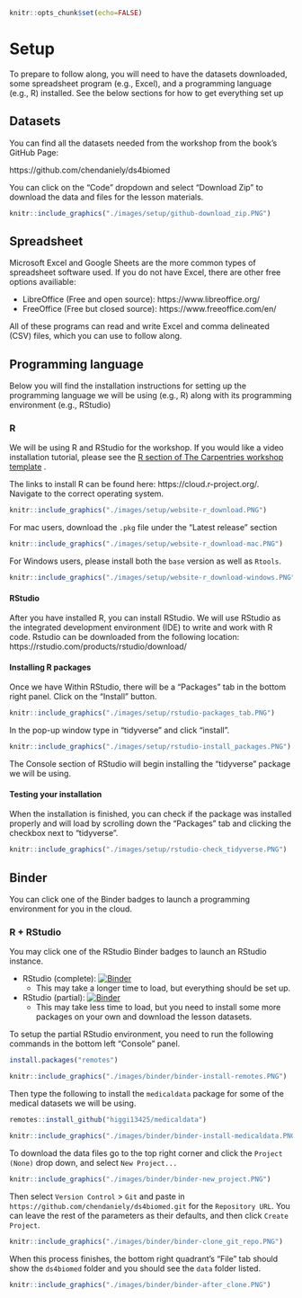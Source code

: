 ```r
knitr::opts_chunk$set(echo=FALSE)
```

# Setup {-#setup}

To prepare to follow along, you will need to have
the datasets downloaded,
some spreadsheet program (e.g., Excel),
and a programming language (e.g., R) installed.
See the below sections for how to get everything set up 

## Datasets {-}

You can find all the datasets needed from the workshop from the book's GitHub Page:

https://github.com/chendaniely/ds4biomed

You can click on the "Code" dropdown and select "Download Zip" to download the data and files for the lesson materials.

```r
knitr::include_graphics("./images/setup/github-download_zip.PNG")
```


## Spreadsheet {-}

Microsoft Excel and Google Sheets are the more common types of spreadsheet software used.
If you do not have Excel, there are other free options availiable:

- LibreOffice (Free and open source): https://www.libreoffice.org/
- FreeOffice (Free but closed source): https://www.freeoffice.com/en/

All of these programs can read and write Excel and comma delineated (CSV) files,
which you can use to follow along.

## Programming language {-}

Below you will find the installation instructions for setting up the programming language we will be using (e.g., R) along with its programming environment (e.g., RStudio)

### R {-}

We will be using R and RStudio for the workshop.
If you would like a video installation tutorial,
please see the
[R section of The Carpentries workshop template](https://carpentries.github.io/workshop-template/#r)
.

The links to install R can be found here: https://cloud.r-project.org/.
Navigate to the correct operating system.

```r
knitr::include_graphics("./images/setup/website-r_download.PNG")
```

For mac users, download the `.pkg` file under the "Latest release" section

```r
knitr::include_graphics("./images/setup/website-r_download-mac.PNG")
```

For Windows users, please install both the `base` version as well as `Rtools`.

```r
knitr::include_graphics("./images/setup/website-r_download-windows.PNG")
```

#### RStudio {-}

After you have installed R, you can install RStudio.
We will use RStudio as the integrated development environment (IDE) to write and work with R code.
Rstudio can be downloaded from the following location: https://rstudio.com/products/rstudio/download/

#### Installing R packages {-}

Once we have 
Within RStudio, there will be a "Packages" tab in the bottom right panel.
Click on the "Install" button.

```r
knitr::include_graphics("./images/setup/rstudio-packages_tab.PNG")
```

In the pop-up window type in "tidyverse" and click "install".

```r
knitr::include_graphics("./images/setup/rstudio-install_packages.PNG")
```

The Console section of RStudio will begin installing the "tidyverse" package we will be using.

#### Testing your installation {-}

When the installation is finished, you can check if the package was installed properly and will load
by scrolling down the "Packages" tab and clicking the checkbox next to "tidyverse".

```r
knitr::include_graphics("./images/setup/rstudio-check_tidyverse.PNG")
```

## Binder {-}

You can click one of the Binder badges to launch a programming environment for you in the cloud.

### R + RStudio {- #r-rstudio-binder}

You may click one of the RStudio Binder badges to launch an RStudio instance.

- RStudio (complete): [![Binder](https://mybinder.org/badge_logo.svg)](https://mybinder.org/v2/gh/chendaniely/ds4biomed/learner?urlpath=rstudio)
  - This may take a longer time to load, but everything should be set up.
- RStudio (partial): [![Binder](http://mybinder.org/badge_logo.svg)](http://mybinder.org/v2/gh/binder-examples/r/master?urlpath=rstudio)
  - This may take less time to load, but you need to install some more packages on your own and download the lesson datasets.

To setup the partial RStudio environment,
you need to run the following commands in the bottom left "Console" panel.

```r
install.packages("remotes")
```

```r
knitr::include_graphics("./images/binder/binder-install-remotes.PNG")
```

Then type the following to install the `medicaldata` package for some of the medical datasets we will be using.

```r
remotes::install_github("higgi13425/medicaldata")
```

```r
knitr::include_graphics("./images/binder/binder-install-medicaldata.PNG")
```

To download the data files go to the top right corner and click the `Project (None)` drop down,
and select `New Project...`

```r
knitr::include_graphics("./images/binder/binder-new_project.PNG")
```

Then select `Version Control` > `Git` and paste in `https://github.com/chendaniely/ds4biomed.git` for the `Repository URL`.
You can leave the rest of the parameters as their defaults,
and then click `Create Project`.

```r
knitr::include_graphics("./images/binder/binder-clone_git_repo.PNG")
```

When this process finishes,
the bottom right quadrant's "File" tab should show the `ds4biomed` folder and you should see the `data` folder listed.

```r
knitr::include_graphics("./images/binder/binder-after_clone.PNG")
```

<!-- commenting out python section to since we are not using it yet
### Python {-}

We will be using the Anaconda distribution for Python.
The download links and instructions can be found here: https://docs.anaconda.com/anaconda/install/.
-->
